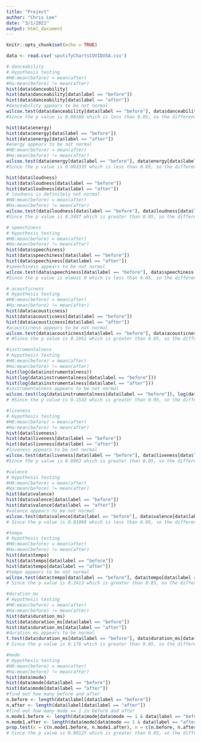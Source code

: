 ---
title: "Project"
author: "Chris Lee"
date: "3/1/2021"
output: html_document
---

```{r setup, include=FALSE}
knitr::opts_chunk$set(echo = TRUE)
```

```{r}
data <- read.csv('spotifyChartsCOVIDUSA.csv')
```


```{r}
# danceability
# Hypothesis testing
#H0:mean(before) = mean(after)
#Ha:mean(before) != mean(after)
hist(data$danceability)
hist(data$danceability[data$label == "before"])
hist(data$danceability[data$label == "after"])
#danceability appears to be not normal
wilcox.test(data$danceability[data$label == "before"], data$danceability[data$label == "after"], alternative = "two.sided")
#Since the p value is 0.00168 which is less than 0.05, so the difference between before and after COVID in danceability is statistically significant.
```
```{r}
hist(data$energy)
hist(data$energy[data$label == "before"])
hist(data$energy[data$label == "after"])
#energy appears to be not normal
#H0:mean(before) = mean(after)
#Ha:mean(before) != mean(after)
wilcox.test(data$energy[data$label == "before"], data$energy[data$label == "after"], alternative = "two.sided")
#Since the p value is 0.003335 which is less than 0.05, so the difference between before and after COVID in energy is statistically significant.
```

```{r}
hist(data$loudness)
hist(data$loudness[data$label == "before"])
hist(data$loudness[data$label == "after"])
# loudness is definitely not normal
#H0:mean(before) = mean(after)
#Ha:mean(before) != mean(after)
wilcox.test(data$loudness[data$label == "before"], data$loudness[data$label == "after"], alternative = "two.sided")
#Since the p value is 0.3407 which is greater than 0.05, so the difference between before and after COVID in loudness is not statistically significant.
```
```{r}
# speechiness
# Hypothesis testing
#H0:mean(before) = mean(after)
#Ha:mean(before) != mean(after)
hist(data$speechiness)
hist(data$speechiness[data$label == "before"])
hist(data$speechiness[data$label == "after"])
#speechiness appears to be not normal
wilcox.test(data$speechiness[data$label == "before"], data$speechiness[data$label == "after"], alternative = "two.sided")
#Since the p value is almost 0 which is less than 0.05, so the difference between before and after COVID in speechiness is statistically significant.
```

```{r}
# acousticness
# Hypothesis testing
#H0:mean(before) = mean(after)
#Ha:mean(before) != mean(after)
hist(data$acousticness)
hist(data$acousticness[data$label == "before"])
hist(data$acousticness[data$label == "after"])
#acousticness appears to be not normal
wilcox.test(data$acousticness[data$label == "before"], data$acousticness[data$label == "after"], alternative = "two.sided")
# #Since the p value is 0.1952 which is greater than 0.05, so the difference between before and after COVID in acousticness is not statistically significant.
```

```{r}
#instrumentalness
# Hypothesis testing
#H0:mean(before) = mean(after)
#Ha:mean(before) != mean(after)
hist(log(data$instrumentalness))
hist(log(data$instrumentalness[data$label == "before"]))
hist(log(data$instrumentalness[data$label == "after"]))
#instrumentalness appears to be not normal
wilcox.test(log(data$instrumentalness[data$label == "before"]), log(data$instrumentalness[data$label == "after"]), alternative = "two.sided")
# #Since the p value is 0.1532 which is greater than 0.05, so the difference between before and after COVID in instrumentalness is not statistically significant.
```

```{r}
#liveness
# Hypothesis testing
#H0:mean(before) = mean(after)
#Ha:mean(before) != mean(after)
hist(data$liveness)
hist(data$liveness[data$label == "before"])
hist(data$liveness[data$label == "after"])
#liveness appears to be not normal
wilcox.test(data$liveness[data$label == "before"], data$liveness[data$label == "after"], alternative = "two.sided")
#Since the p value is 0.8063 which is greater than 0.05, so the difference between before and after COVID liveness is not statistically significant.
```
```{r}
#valence
# Hypothesis testing
#H0:mean(before) = mean(after)
#Ha:mean(before) != mean(after)
hist(data$valence)
hist(data$valence[data$label == "before"])
hist(data$valence[data$label == "after"])
#valence appears to be not normal
wilcox.test(data$valence[data$label == "before"], data$valence[data$label == "after"], alternative = "two.sided")
# Since the p value is 0.01068 which is less than 0.05, so the difference between before and after COVID in valence is statistically significant.
```
```{r}
#tempo
# Hypothesis testing
#H0:mean(before) = mean(after)
#Ha:mean(before) != mean(after)
hist(data$tempo)
hist(data$tempo[data$label == "before"])
hist(data$tempo[data$label == "after"])
#tempo appears to be not normal
wilcox.test(data$tempo[data$label == "before"], data$tempo[data$label == "after"], alternative = "two.sided")
# Since the p value is 0.2413 which is greater than 0.05, so the difference between before and after COVID in tempo is not statistically significant.
```


```{r}
#duration_ms
# Hypothesis testing
#H0:mean(before) = mean(after)
#Ha:mean(before) != mean(after)
hist(data$duration_ms)
hist(data$duration_ms[data$label == "before"])
hist(data$duration_ms[data$label == "after"])
#duration_ms appears to be normal
t.test(data$duration_ms[data$label == "before"], data$duration_ms[data$label == "after"], alternative = "two.sided")
# Since the p value is 0.178 which is greater than 0.05, so the difference between before and after COVID in duration_ms is not statistically significant.
```
```{r}
#mode 
# Hypothesis testing
#H0:mean(before) = mean(after)
#Ha:mean(before) != mean(after)
hist(data$mode)
hist(data$mode[data$label == "before"])
hist(data$mode[data$label == "after"])
#find out how many before and after
n.before <- length(data$label[data$label == "before"])
n.after <- length(data$label[data$label == "after"])
#find out how many mode == 1 in before and after
n.mode1.before <- length(data$mode[data$mode == 1 & data$label == "before"])
n.mode1.after <- length(data$mode[data$mode == 1 & data$label == "after"])
prop.test(x = c(n.mode1.before, n.mode1.after), n = c(n.before, n.after))
# Since the p value is 0.08125 which is greater than 0.05, so the difference between before and after COVID in mode is not statistically significant.
```

